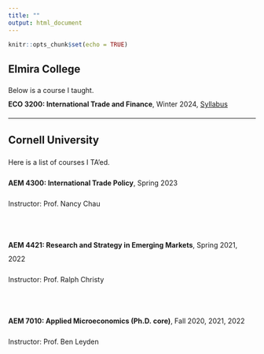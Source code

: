 ```yaml
---
title: ""
output: html_document
---
```


```r
knitr::opts_chunk$set(echo = TRUE)
```


## Elmira College

<div style="line-height: 2em;">

Below is a course I taught. \
**ECO 3200: International Trade and Finance**, Winter 2024, [Syllabus](files/ECO3200_01_XiaoyingLiu_WI24.pdf)

---

## Cornell University

Here is a list of courses I TA'ed.

**AEM 4300: International Trade Policy**, Spring 2023

Instructor: Prof. Nancy Chau

\

**AEM 4421: Research and Strategy in Emerging Markets**, Spring 2021, 2022

Instructor: Prof. Ralph Christy

\

**AEM 7010: Applied Microeconomics (Ph.D. core)**, Fall 2020, 2021, 2022

Instructor: Prof. Ben Leyden



</div>
